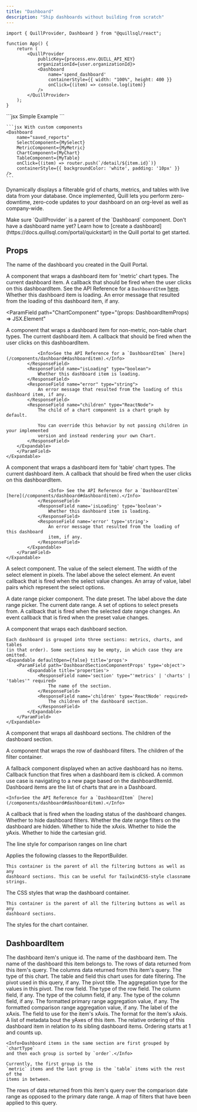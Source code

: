 ```yaml
---
title: "Dashboard"
description: "Ship dashboards without building from scratch"
---
```


```tsx App.tsx
import { QuillProvider, Dashboard } from "@quillsql/react";

function App() {
	return (
		<QuillProvider
			publicKey={process.env.QUILL_API_KEY}
			organizationId={user.organizationId}>
			<Dashboard
				name='spend_dashboard'
				containerStyle={{ width: "100%", height: 400 }}
				onClick={(item) => console.log(item)}
			/>
		</QuillProvider>
	);
}
```

<RequestExample>
	```jsx Simple Example
	<Dashboard name="saved_reports" />
	```

    ```jsx With custom components
    <Dashboard
    	name="saved_reports"
    	SelectComponent={MySelect}
    	MetricComponent={MyMetric}
    	ChartComponent={MyChart}
    	TableComponent={MyTable}
    	onClick={(item) => router.push(`/detail/${item.id}`)}
    	containerStyle={{ backgroundColor: 'white', padding: '10px' }}
    />
    ```

</RequestExample>

Dynamically displays a filterable grid of charts, metrics, and tables with live
data from your database. Once implemented, Quill lets you perform zero-downtime,
zero-code updates to your dashboard on an org-level as well as company-wide.

<Info>
	Make sure `QuillProvider` is a parent of the `Dashboard` component.
</Info>

<Tip>
	Don't have a dashboard name yet? Learn how to [create a
	dashboard](https://docs.quillsql.com/portal/quickstart) in the Quill portal
	to get started.
</Tip>

## Props

<ParamField path='name' type='string' required>
	The name of the dashboard you created in the Quill Portal.
</ParamField>

<ParamField
	path='MetricComponent'
	type='(props: DashboardItemProps) => JSX.Element'>
	A component that wraps a dashboard item for 'metric' chart types.
	<Expandable defaultOpen={false} title='props'>
		<ParamField path='DashboardItemProps' type='object'>
			<Expandable title='properties'>
				<ResponseField name='dashboardItem' type='DashboardItem' required>
					The current dashboard item.
				</ResponseField>
				<ResponseField
					name='onClick'
					type='(item: DashboardItem) => void'>
					A callback that should be fired when the user clicks on this
					dashboardItem.
					<Info>
						See the API Reference for a `DashboardItem`
						[here](/components/dashboard#dashboarditem).
					</Info>
				</ResponseField>
				<ResponseField name='isLoading' type='boolean'>
					Whether this dashboard item is loading.
				</ResponseField>
				<ResponseField name='error' type='string'>
					An error message that resulted from the loading of this dashboard
					item, if any.
				</ResponseField>
			</Expandable>
		</ParamField>
	</Expandable>
</ParamField>

<ParamField
  path="ChartComponent"
  type="(props: DashboardItemProps) => JSX.Element"
>
  A component that wraps a dashboard item for non-metric, non-table chart types.
	<Expandable defaultOpen={false} title="props">
		<ParamField
		path="DashboardItemProps"
		type="object"
		>
		<Expandable title="properties">
			<ResponseField name="dashboardItem" type="DashboardItem" required>
				The current dashboard item.
			</ResponseField>
			<ResponseField name="onClick" type="(item: DashboardItem) => void">
				A callback that should be fired when the user clicks on this dashboardItem.

    			<Info>See the API Reference for a `DashboardItem` [here](/components/dashboard#dashboarditem).</Info>
    		</ResponseField>
    		<ResponseField name="isLoading" type="boolean">
    			Whether this dashboard item is loading.
    		</ResponseField>
    		<ResponseField name="error" type="string">
    			An error message that resulted from the loading of this dashboard item, if any.
    		</ResponseField>
    		<ResponseField name="children" type="ReactNode">
    			The child of a chart component is a chart graph by default.

    			You can override this behavior by not passing children in your implemented
    			version and instead rendering your own Chart.
    		</ResponseField>
    	</Expandable>
    	</ParamField>
    </Expandable>

</ParamField>

<ParamField
	path='TableComponent'
	type='(props: DashboardItemProps) => JSX.Element'>
	A component that wraps a dashboard item for 'table' chart types.
	<Expandable defaultOpen={false} title='props'>
		<ParamField path='DashboardItemProps' type='object'>
			<Expandable title='properties'>
				<ResponseField name='dashboardItem' type='DashboardItem' required>
					The current dashboard item.
				</ResponseField>
				<ResponseField
					name='onClick'
					type='(item: DashboardItem) => void'>
					A callback that should be fired when the user clicks on this
					dashboardItem.

    				<Info> See the API Reference for a `DashboardItem` [here](/components/dashboard#dashboarditem).</Info>
    			</ResponseField>
    			<ResponseField name='isLoading' type='boolean'>
    				Whether this dashboard item is loading.
    			</ResponseField>
    			<ResponseField name='error' type='string'>
    				An error message that resulted from the loading of this dashboard
    				item, if any.
    			</ResponseField>
    		</Expandable>
    	</ParamField>
    </Expandable>

</ParamField>

<ParamField
	path='SelectComponent'
	type='(props: SelectComponentProps) => JSX.Element'>
	A select component.
	<Expandable defaultOpen={false} title='props'>
		<ParamField path='SelectComponentProps' type='object'>
			<Expandable title='properties'>
				<ResponseField name='value' type='string' required>
					The value of the select element.
				</ResponseField>
				<ResponseField name='width' type='number' required>
					The width of the select element in pixels.
				</ResponseField>
				<ResponseField name='label' type='string'>
					The label above the select element.
				</ResponseField>
				<ResponseField
					name='onChange'
					type='(event: ChangeEvent<HTMLSelectElement>) => void'
					required>
					An event callback that is fired when the select value changes.
				</ResponseField>
				<ResponseField
					name='options'
					type='{ value: string; label: string; }[]'
					required>
					An array of value, label pairs which represent the select options.
				</ResponseField>
			</Expandable>
		</ParamField>
	</Expandable>
</ParamField>

<ParamField
	path='DateRangePickerComponent'
	type='(props: DateRangePickerComponentProps) => JSX.Element'>
	A date range picker component.
	<Expandable defaultOpen={false} title='props'>
		<ParamField path='DateRangePickerComponentProps' type='object'>
			<Expandable title='properties'>
				<ResponseField name='preset' type='string' required>
					The date preset.
				</ResponseField>
				<ResponseField name='label' type='string'>
					The label above the date range picker.
				</ResponseField>
				<ResponseField
					name='dateRange'
					type='{ startDate: Date; endDate: Date }'
					required>
					The current date range.
				</ResponseField>
				<ResponseField
					name='presetOptions'
					type='{ label: string; value: string }[]'
					required>
					A set of options to select presets from.
				</ResponseField>
				<ResponseField
					name='onChangeDateRange'
					type='({ startDate, endDate }: { startDate: Date; endDate: Date; }) => void'
					required>
					A callback that is fired when the selected date range changes.
				</ResponseField>
				<ResponseField
					name='onChangePreset'
					type='(event: ChangeEvent<HTMLSelectElement>) => void'
					required>
					An event callback that is fired when the preset value changes.
				</ResponseField>
			</Expandable>
		</ParamField>
	</Expandable>
</ParamField>

<ParamField
	path='DashboardSectionComponent'
	type='(props: DashboardSectionComponentProps) => JSX.Element'>
	A component that wraps each dashboard section.

    Each dashboard is grouped into three sections: metrics, charts, and tables
    (in that order). Some sections may be empty, in which case they are omitted.
    <Expandable defaultOpen={false} title='props'>
    	<ParamField path='DashboardSectionComponentProps' type='object'>
    		<Expandable title='properties'>
    			<ResponseField name='section' type="'metrics' | 'charts' | 'tables'" required>
    				The name of the section.
    			</ResponseField>
    			<ResponseField name='children' type='ReactNode' required>
    				The children of the dashboard section.
    			</ResponseField>
    		</Expandable>
    	</ParamField>
    </Expandable>

</ParamField>

<ParamField
	path='DashboardSectionContainerComponent'
	type='(props: DashboardSectionContainerComponentProps) => JSX.Element'>
	A component that wraps all dashboard sections.
    <Expandable defaultOpen={false} title='props'>
    	<ParamField path='DashboardSectionContainerComponentProps' type='object'>
    		<Expandable title='properties'>
    			<ResponseField name='children' type='ReactNode' required>
    				The children of the dashboard section.
    			</ResponseField>
    		</Expandable>
    	</ParamField>
    </Expandable>
</ParamField>

<ParamField
	path='FilterContainerComponent'
	type='(props: FilterContainerComponentProps) => JSX.Element'>
	A component that wraps the row of dashboard filters.
    <Expandable defaultOpen={false} title='props'>
    	<ParamField path='FilterContainerComponentProps' type='object'>
    		<Expandable title='properties'>
    			<ResponseField name='children' type='ReactNode' required>
    				The children of the filter container.
    			</ResponseField>
    		</Expandable>
    	</ParamField>
    </Expandable>
</ParamField>

<ParamField path='EmptyDashboardComponent' type='() => JSX.Element'>
	A fallback component displayed when an active dashboard has no items.
</ParamField>

<ParamField path='onClickDashboardItem' type='(item: DashboardItem) => void'>
	Callback function that fires when a dashboard item is clicked. A common use
	case is navigating to a new page based on the dashboardItemId. Dashboard
	items are the list of charts that are in a Dashboard.

    <Info>See the API Reference for a `DashboardItem` [here](/components/dashboard#dashboarditem).</Info>

</ParamField>

<ParamField path='onChangeLoading' type='(isLoading: boolean) => void'>
	A callback that is fired when the loading status of the dashboard changes.
</ParamField>

<ParamField path='hideFilters' type='boolean' default={false}>
	Whether to hide dashboard filters.
</ParamField>

<ParamField path='hideDateRangeFilter' type='boolean' default={false}>
	Whether the date range filters on the dashboard are hidden.
</ParamField>

<ParamField path='hideXAxis' type='boolean' default={false}>
	Whether to hide the xAxis.
</ParamField>

<ParamField path='hideYAxis' type='boolean' default={false}>
	Whether to hide the yAxis.
</ParamField>

<ParamField path='hideCartesianGrid' type='boolean' default={false}>
	Whether to hide the cartesian grid.
</ParamField>

<ParamField
	path='comparisonLineStyle'
	type="'solid' | 'dashed'"
	default='solid'>
	The line style for comparison ranges on line chart
</ParamField>

<ParamField path='className' type='string'>
	Applies the following classes to the ReportBuilder.

    This container is the parent of all the filtering buttons as well as any
    dashboard sections. This can be useful for TailwindCSS-style classname
    strings.

</ParamField>

<ParamField path='containerStyle' type='React.CSSProperties'>
	The CSS styles that wrap the dashboard container.

	This container is the parent of all the filtering buttons as well as any
	dashboard sections.
</ParamField>

<ParamField path='chartContainerStyle' type='React.CSSProperties'>
	The styles for the chart container.
</ParamField>

## DashboardItem

<ResponseField name='id' type='string' required>
	The dashboard item's unique id.
</ResponseField>
<ResponseField name='name' type='string' required>
	The name of the dashboard item.
</ResponseField>
<ResponseField name='dashboardName' type='string' required>
	The name of the dashboard this item belongs to.
</ResponseField>
<ResponseField name='rows' type='{ [key: string]: string }[]'>
	The rows of data returned from this item's query.
</ResponseField>
<ResponseField name='columns' type='any[]'>
	The columns data returned from this item's query.
</ResponseField>
<ResponseField
	name='chartType'
	type="'line' | 'pie' | 'table' | 'bar' | 'column' | 'metric'">
	The type of this chart.
</ResponseField>
<ResponseField name='dateField' type='{ table: string; field: string } | null'>
	The table and field this chart uses for date filtering.
</ResponseField>
<ResponseField name='pivot' type='Pivot | null'>
	The pivot used in this query, if any.
	<Expandable title='Pivot'>
		<ResponseField name='title' type='string' required>
			The pivot title.
		</ResponseField>
		<ResponseField
			name='aggregationType'
			type="'sum' | 'average' | 'count' | 'min' | 'max'"
			required>
			The aggregation type for the values in this pivot.
		</ResponseField>
		<ResponseField name='rowField' type='string' required>
			The row field.
		</ResponseField>
		<ResponseField name='rowFieldType' type='string' required>
			The type of the row field.
		</ResponseField>
		<ResponseField name='columnField' type='string'>
			The column field, if any.
		</ResponseField>
		<ResponseField name='columnFieldType' type='string'>
			The type of the column field, if any.
		</ResponseField>
		<ResponseField name='valueField' type='string' required>
			The type of the column field, if any.
		</ResponseField>
	</Expandable>
</ResponseField>
<ResponseField name='primaryAggregation' type='string'>
	The formatted primary range aggregation value, if any.
</ResponseField>
<ResponseField name='comparisonAggregation' type='string'>
	The formatted comparison range aggregation value, if any.
</ResponseField>
<ResponseField name='xAxisLabel' type='string' required>
	The label of the xAxis.
</ResponseField>
<ResponseField name='xAxisField' type='string' required>
	The field to use for the item's xAxis.
</ResponseField>
<ResponseField name='xAxisFormat' type='string' required>
	The format for the item's xAxis.
</ResponseField>
<ResponseField
	name='yAxisFields'
	type='{ field: string; label: string; format: string; }[]'
	required>
	A list of metadata bout the yAxes of this item.
</ResponseField>
<ResponseField name='order' type='number' required>
	The relative ordering of this dashboard item in relation to its sibling
	dashboard items. Ordering starts at 1 and counts up.

    <Info>Dashboard items in the same section are first grouped by `chartType`
    and then each group is sorted by `order`.</Info>

    Currently, the first group is the
    `metric` items and the last group is the `table` items with the rest of the
    items in between.

</ResponseField>
<ResponseField name='compareRows' type='{ [key: string]: string }[]'>
	The rows of data returned from this item's query over the comparison date
	range as opposed to the primary date range.
</ResponseField>
<ResponseField name='filtersApplied' type='{ [key: string]: any }[]'>
	A map of filters that have been applied to this query.
</ResponseField>
